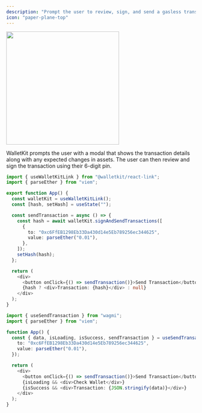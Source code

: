 ```yaml
---
description: "Prompt the user to review, sign, and send a gasless transaction with their wallet"
icon: "paper-plane-top"
---
```


<Frame>
  <img width="300" noZoom src="/images/connect_send_transaction.png" />
</Frame>

WalletKit prompts the user with a modal that shows the transaction details along
with any expected changes in assets. The user can then review and sign the transaction using their 6-digit pin.

<CodeGroup>

```typescript React
import { useWalletKitLink } from "@walletkit/react-link";
import { parseEther } from "viem";

export function App() {
  const walletKit = useWalletKitLink();
  const [hash, setHash] = useState("");

  const sendTransaction = async () => {
    const hash = await walletKit.signAndSendTransactions([
      {
        to: "0xc6FfEB1298Eb33Da430d14e5Eb789256ec344625",
        value: parseEther("0.01"),
      },
    ]);
    setHash(hash);
  };

  return (
    <div>
      <button onClick={() => sendTransaction()}>Send Transaction</button>
      {hash ? <div>Transaction: {hash}</div> : null}
    </div>
  );
}
```

```typescript wagmi
import { useSendTransaction } from "wagmi";
import { parseEther } from "viem";

function App() {
  const { data, isLoading, isSuccess, sendTransaction } = useSendTransaction({
    to: "0xc6FfEB1298Eb33Da430d14e5Eb789256ec344625",
    value: parseEther("0.01"),
  });

  return (
    <div>
      <button onClick={() => sendTransaction()}>Send Transaction</button>
      {isLoading && <div>Check Wallet</div>}
      {isSuccess && <div>Transaction: {JSON.stringify(data)}</div>}
    </div>
  );
}
```

</CodeGroup>
